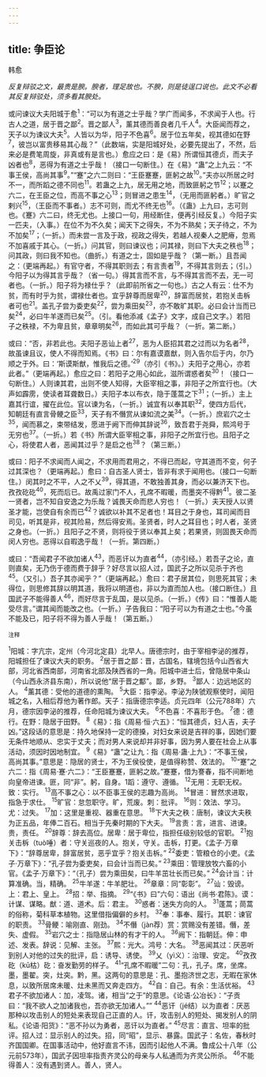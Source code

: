 ```yaml
---
---
---
```

title: 争臣论
---



韩愈

*反复辩驳之文，最贵是腴。腴者，理足故也。不腴，则是徒逞口说也。此文不必看其反复辩驳处，须多看其腴处。*

或问谏议大夫阳城于愈<sup>1</sup>：“可以为有道之士乎哉？学广而闻多，不求闻于人也。行古人之道，居于晋之鄙<sup>2</sup>。晋之鄙人<sup>3</sup>，薰其德而善良者几千人<sup>4</sup>。大臣闻而荐之，天子以为谏议大夫<sup>5</sup>。人皆以为华，阳子不色喜<sup>6</sup>。居于位五年矣，视其德如在野<sup>7</sup>，彼岂以富贵移易其心哉？”（此数端，实是阳城好处，必要先提出了，不然，后来必是费笔周旋，非真或有是言也。）愈应之曰：是《易》所谓恒其德贞，而夫子凶者也<sup>8</sup>，恶得为有道之士乎哉！（接口一句断住。）在《易》“蛊”之上九云：“不事王侯，高尚其事<sup>9</sup>。”“蹇”之六二则曰：“王臣蹇蹇，匪躬之故<sup>10</sup>。”夫亦以所居之时不一，而所蹈之德不同也<sup>11</sup>。若蛊之上九，居无用之地，而致匪躬之节<sup>12</sup>；以蹇之六二，在王臣之位，而高不事之心<sup>13</sup>；则冒进之患生<sup>14</sup>，（无用而匪躬者。）旷官之剌兴<sup>15</sup>，（王臣而不事者。）志不可则，而尤不终无也<sup>16</sup>。（《蛊》上九曰，志可则也。《蹇》六二曰，终无尤也。上接口一句，用经断住，便再引经反复。）今阳子实一匹夫，（入事。）在位不为不久矣；闻天下之得失，不为不熟矣；天子待之，不为不加矣<sup>17</sup>；（一折。）而未尝一言及于政，视政之得失，若越人视秦人之肥瘠，忽焉不加喜戚于其心。（一折。）问其官，则曰谏议也；问其禄，则曰下大夫之秩也<sup>18</sup>；问其政，则曰我不知也。（曲折。）有道之士，固如是乎哉？（第一断。）且吾闻之：（更端再起。）有官守者，不得其职则去；有言责者<sup>19</sup>，不得其言则去；（引。）今阳子以为得其言乎哉？（省一句。）得其言而不言，与不得其言而不去，无一可者也。（一折。）阳子将为禄仕乎？（此即前所省之一句也。）古之人有云：仕不为贫，而有时乎为贫，谓禄仕者也。宜乎辞尊而居卑<sup>20</sup>，辞富而居贫，若抱关击柝者可也<sup>21</sup>。盖孔子尝为委吏矣<sup>22</sup>，尝为乘田矣<sup>23</sup>，亦不敢旷其职。必曰会计当而已矣<sup>24</sup>，必曰牛羊遂而已矣<sup>25</sup>。（引。看他添减《孟子》文字，成自己文字。）若阳子之秩禄，不为卑且贫，章章明矣<sup>26</sup>，而如此其可乎哉？（一折。第二断。）

或曰：“否，非若此也。夫阳子恶讪上者<sup>27</sup>，恶为人臣招其君之过而以为名者<sup>28</sup>，故虽谏且议，使人不得而知焉。《书》曰：尔有嘉谟嘉猷，则入告尔后于内，尔乃顺之于外。曰：‘斯谟斯猷，惟我后之德。’<sup>29</sup>（亦引《书》。）夫阳子之用心，亦若此者。”（更端再起。）愈应之曰：若阳子之用心如此，滋所谓惑者矣<sup>30</sup>！（接口一句断住。）人则谏其君，出则不使人知得，大臣宰相之事，非阳子之所宜行也。（大声如霹雳，使读者耳聋数日。）夫阳子本以布衣，隐于蓬蒿之下<sup>31</sup>；（一折。）主上嘉其行谊，擢在此位。官以谏为名，（一折。）诚宜有以奉其职<sup>32</sup>，使四方后代，知朝廷有直言骨鲠之臣<sup>33</sup>，天子有不僭赏从谏如流之美<sup>34</sup>。（一折。）庶岩穴之士<sup>35</sup>，闻而慕之，束带结发，愿进于阙下而伸其辞说<sup>36</sup>，致吾君于尧舜，熙鸿号于无穷也<sup>37</sup>。（一折。）若《书》所谓大臣宰相之事，非阳子之所宜行也。且阳子之心，将使君人者，恶闻其过乎？是启之也<sup>38</sup>？（第三断。）

或曰：阳子不求闻而人闻之，不求用而君用之，不得已而起，守其道而不变，何子过其深也？（更端再起。）愈曰：自古圣人贤士，皆非有求于闻用也。（接口一句断住。）闵其时之不平，人之不乂<sup>39</sup>，得其道，不敢独善其身，而必以兼济天下也。孜孜矻矻<sup>40</sup>，死而后已。故禹过家门不人，孔席不暇暖，而墨突不得黔<sup>41</sup>。彼二圣一贤者，岂不知自安逸之为乐哉？诚畏天命而悲人穷也！（一折。）夫天授人以贤圣才能，岂使自有余而已<sup>42</sup>？诚欲以补其不足者也！耳目之于身也，耳司闻而目司见，听其是非，视其险易，然后得安焉。圣贤者，时人之耳目也；时人者，圣贤之身也。（一折。）且阳子之不贤，则将役于贤以奉其上矣；若果贤，则固畏天命而闵人穷也。恶得以自暇逸乎哉！（一折。第四断。）

或曰：“吾闻君子不欲加诸人<sup>43</sup>，而恶讦以为直者<sup>44</sup>，（亦引经。）若吾子之论，直则直矣，无乃伤于德而费于辞乎？好尽言以招人过，国武子之所以见杀于齐也<sup>45</sup>。（又引。）吾子其亦闻乎？”（更端再起。）愈曰：君子居其位，则思死其官；未得位，则思修其辞以明其道，我将以明道也，非以为直而加人也。（接口断住。）且国武子不能得善人<sup>46</sup>，而好尽言于乱国，是以见杀。（一折。）《传》曰：“惟善人能受尽言。”谓其闻而能改之也。（一折。）子告我曰：“阳子可以为有道之士也。”今虽不能及已，阳子将不得为善人乎哉！（第五断。）

<sup>注释</sup>

<sup>1</sup>阳城：字亢宗，定州（今河北定县）北早人。唐德宗时，由于宰相李泌的推荐，阳城担任了谏议大夫的职务。
<sup>2</sup>居于晋之鄙：晋，古国名，辖境包括今山西省大部，河北省西南部，河南省北部及陕西省的一角。阳城中进士后，曾隐居中条山（今山西永济县东南），所以说他“居于晋之酅”。鄙，乡野。
<sup>3</sup>鄙人：边远地区的人。
<sup>4</sup>薰其德：受他的道德的熏陶。
<sup>5</sup>大臣：指李泌。李泌为陕虢观察使时，闻阳城之名，入相后荐他为著作郎。天子：指唐德宗李适。贞元四年（公元788年）六月，德宗因李泌的推荐，任命阳城为谏议大夫。
<sup>6</sup>不色喜：不喜形于色。
<sup>7</sup>德：德行。在野：隐居于田野。
<sup>8</sup>《易》：指《周易·恒·六五》：“恒其德贞，妇人吉，夫子凶。”这段话的意思是：持久地保持一定的德搡，对妇女来说是吉祥的事，因她们要无条件地顺从、忠实于丈夫；而对男人来说却并非好事，因为男人要在社会上从事活动，须因时因地制宜。
<sup>9</sup>《易》“蛊”之让九：指《周易·蛊·上九》：“不事王侯，高尚其事。”意思是：隐居的贤士，不为王侯役使，是值得称赞、效法的。
<sup>10</sup>“蹇”之六二：指《周易·蹇·六二》：“王臣蹇蹇，匪躬之故。”蹇蹇，借为謇春，指不间断地向皇帝进谏。匪，同“非”。躬，自身。1蹈：遵守、遵循。
<sup>12</sup>无用：无职无权。致：实行。
<sup>13</sup>高不事之心：以不臣事王侯的志趣为高尚。
<sup>14</sup>冒进：冒然求进取，指急于求仕。
<sup>15</sup>旷官：怠忽职守。旷，荒废。刺：批评。
<sup>16</sup>则：效法、学习。尤：过失。
<sup>17</sup>加：这里是重视、器重在意思。
<sup>18</sup>下大夫之秩：唐制，谏议大夫秩为正五品，年俸二百石。相当于先秦时期的下大夫。
<sup>19</sup>言责：言，进言、进谏。贵，责任。
<sup>20</sup>辞尊：辞去高位。居卑：居于卑位，指担任级别较低的官职。
<sup>21</sup>抱关击柝（tuò唾）者：守关巡夜的人。抱关，守关。击柝，打更。《孟子·万章下》：“辞尊居卑，辞富居贫，恶乎宜乎？抱关击柝。”
<sup>22</sup>委吏：管粮仓的小吏。《孟子·万章下》：“孔子尝为委吏矣，曰会计当而已矣。”
<sup>23</sup>乘田：管理放牧六畜的小官。《孟子·万章下》：“（孔子）尝为乘田矣，曰牛羊茁壮长而已矣。”
<sup>24</sup>会计当：计算准确。当，精确。
<sup>25</sup>牛羊遂：牛羊肥壮。
<sup>26</sup>章章：同“彰彰”。
<sup>27</sup>讪：毁谤。上：君上、皇上。
<sup>28</sup>招：举、指摘。
<sup>29</sup>“《书》曰”六句：语出《尚书·君陈》。谟：计谋、谋略。猷：道、道术。后：君主。
<sup>30</sup>惑者：迷失方向的人。
<sup>31</sup>蓬蒿；茼蒿的俗称，菊科草本植物。这里借指偏僻的乡村。
<sup>32</sup>奉：事奉、履行。其职：谏官的职责。
<sup>33</sup>骨鲠：喻刚直、刚劲。
<sup>34</sup>不僭（jàn荐）赏：赏赐没有差错。僭，差失、虚假。
<sup>35</sup>岩穴之士：指隐居山林的有才干的人。
<sup>36</sup>阙下：指朝廷。伸：申述、发表。辞说：见解、主张。
<sup>37</sup>熙：光大。鸿号：大名。
<sup>38</sup>恶闻其过：厌恶听到别人对他的过失的批评，启：诱导、诱使。
<sup>39</sup>乂（yì义）：治理、安定。
<sup>40</sup>孜孜矻（kū枯）矻：奋发勤劳的样子。
<sup>41</sup>“孔席不暇暖”二句：孔，孔子。席，坐席。墨，墨翟。突，灶突。黔，黑。这两句的意思是：孔、墨抱济世之志，无暇在家休息，以致所居席未暖、灶未黑而又奔走四方。
<sup>42</sup>自：自己。有余：生活优裕。
<sup>43</sup>君子不欲加诸人：加，凌驾。诸，相当“之于”的意思。《论语·公冶长》：“子贡曰：“我不欲人之加诸我也，吾亦欲无加诸人。””
<sup>44</sup>恶讦（jé结）以为直者：厌恶那种以攻击别人的短处来表现自己正直的人。讦，攻击别人的短处、揭发别人的阴私。《论语·阳货》：“恶不孙以为勇者，恶讦以为直者。”
<sup>45</sup>尽言：直言、坦率的批评。招人过：显示别人的过失。招，同“昭”，显示、暴露。国武子：名佐，春秋时齐国国卿。在国事活动中，他好直言不讳，因而引起他人不满。鲁成公十八年（公元前573年），国武子因坦率指责齐灵公的母亲与人私通而为齐灵公所杀。
<sup>46</sup>不能得善人：没有遇到贤人。善人，贤人。